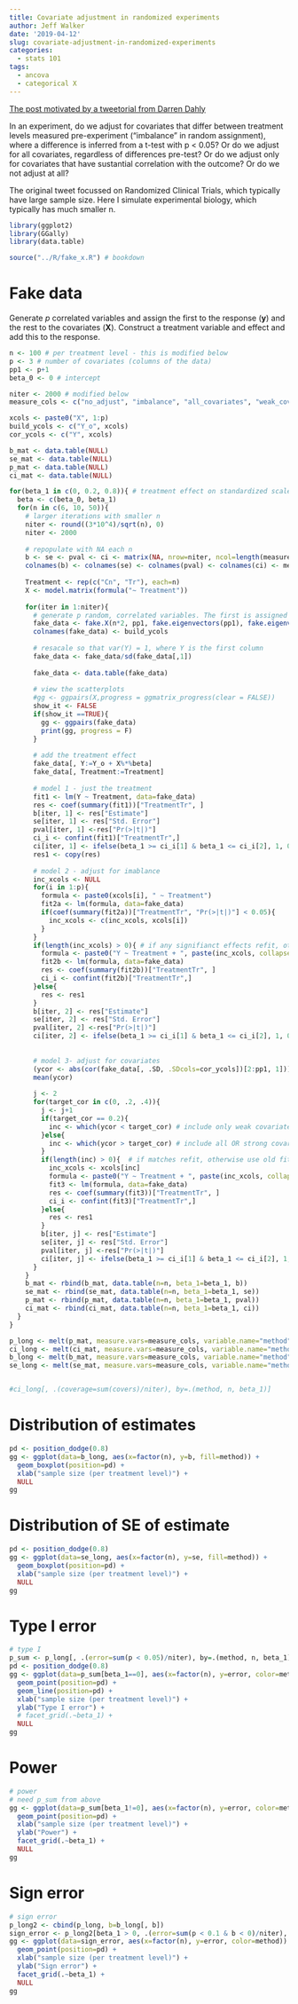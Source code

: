 ```yaml
---
title: Covariate adjustment in randomized experiments
author: Jeff Walker
date: '2019-04-12'
slug: covariate-adjustment-in-randomized-experiments
categories:
  - stats 101
tags:
  - ancova
  - categorical X
---
```


[The post motivated by a tweetorial from Darren Dahly](https://twitter.com/statsepi/status/1115902270888128514)

In an experiment, do we adjust for covariates that differ between treatment levels measured pre-experiment ("imbalance" in random assignment), where a difference is inferred from a t-test with p < 0.05? Or do we adjust for all covariates, regardless of differences pre-test? Or do we adjust only for covariates that have sustantial correlation with the outcome? Or do we not adjust at all?

The original tweet focussed on Randomized Clinical Trials, which typically have large sample size. Here I simulate experimental biology, which typically has much smaller n.


```r
library(ggplot2)
library(GGally)
library(data.table)

source("../R/fake_x.R") # bookdown

```

# Fake data

Generate $p$ correlated variables and assign the first to the response ($\mathbf{y}$) and the rest to the covariates ($\mathbf{X}$). Construct a treatment variable and effect and add this to the response.

```r

n <- 100 # per treatment level - this is modified below
p <- 3 # number of covariates (columns of the data)
pp1 <- p+1
beta_0 <- 0 # intercept

niter <- 2000 # modified below
measure_cols <- c("no_adjust", "imbalance", "all_covariates", "weak_covariates", "strong_covariates")

xcols <- paste0("X", 1:p)
build_ycols <- c("Y_o", xcols)
cor_ycols <- c("Y", xcols)

b_mat <- data.table(NULL)
se_mat <- data.table(NULL)
p_mat <- data.table(NULL)
ci_mat <- data.table(NULL)

for(beta_1 in c(0, 0.2, 0.8)){ # treatment effect on standardized scale
  beta <- c(beta_0, beta_1)
  for(n in c(6, 10, 50)){
    # larger iterations with smaller n
    niter <- round((3*10^4)/sqrt(n), 0)
    niter <- 2000
    
    # repopulate with NA each n
    b <- se <- pval <- ci <- matrix(NA, nrow=niter, ncol=length(measure_cols))
    colnames(b) <- colnames(se) <- colnames(pval) <- colnames(ci) <- measure_cols
    
    Treatment <- rep(c("Cn", "Tr"), each=n)
    X <- model.matrix(formula("~ Treatment"))
    
    for(iter in 1:niter){
      # generate p random, correlated variables. The first is assigned to Y
      fake_data <- fake.X(n*2, pp1, fake.eigenvectors(pp1), fake.eigenvalues(pp1))
      colnames(fake_data) <- build_ycols
      
      # resacale so that var(Y) = 1, where Y is the first column
      fake_data <- fake_data/sd(fake_data[,1])
      
      fake_data <- data.table(fake_data)
      
      # view the scatterplots
      #gg <- ggpairs(X,progress = ggmatrix_progress(clear = FALSE))
      show_it <- FALSE
      if(show_it ==TRUE){
        gg <- ggpairs(fake_data)
        print(gg, progress = F)
      }
      
      # add the treatment effect
      fake_data[, Y:=Y_o + X%*%beta]
      fake_data[, Treatment:=Treatment]
      
      # model 1 - just the treatment
      fit1 <- lm(Y ~ Treatment, data=fake_data)
      res <- coef(summary(fit1))["TreatmentTr", ]
      b[iter, 1] <- res["Estimate"]
      se[iter, 1] <- res["Std. Error"]
      pval[iter, 1] <-res["Pr(>|t|)"]
      ci_i <- confint(fit1)["TreatmentTr",]
      ci[iter, 1] <- ifelse(beta_1 >= ci_i[1] & beta_1 <= ci_i[2], 1, 0)
      res1 <- copy(res)
      
      # model 2 - adjust for imablance
      inc_xcols <- NULL
      for(i in 1:p){
        formula <- paste0(xcols[i], " ~ Treatment")
        fit2a <- lm(formula, data=fake_data)
        if(coef(summary(fit2a))["TreatmentTr", "Pr(>|t|)"] < 0.05){
          inc_xcols <- c(inc_xcols, xcols[i])
        }
      }
      if(length(inc_xcols) > 0){ # if any signifianct effects refit, otherwise use old fit
        formula <- paste0("Y ~ Treatment + ", paste(inc_xcols, collapse=" + "))
        fit2b <- lm(formula, data=fake_data)
        res <- coef(summary(fit2b))["TreatmentTr", ]
        ci_i <- confint(fit2b)["TreatmentTr",]
      }else{
        res <- res1
      }
      b[iter, 2] <- res["Estimate"]
      se[iter, 2] <- res["Std. Error"]
      pval[iter, 2] <-res["Pr(>|t|)"]
      ci[iter, 2] <- ifelse(beta_1 >= ci_i[1] & beta_1 <= ci_i[2], 1, 0)
      
      
      # model 3- adjust for covariates
      (ycor <- abs(cor(fake_data[, .SD, .SDcols=cor_ycols])[2:pp1, 1]))
      mean(ycor)
      
      j <- 2
      for(target_cor in c(0, .2, .4)){
        j <- j+1
        if(target_cor == 0.2){
          inc <- which(ycor < target_cor) # include only weak covariates
        }else{
          inc <- which(ycor > target_cor) # include all OR strong covariates
        }
        if(length(inc) > 0){  # if matches refit, otherwise use old fit
          inc_xcols <- xcols[inc]
          formula <- paste0("Y ~ Treatment + ", paste(inc_xcols, collapse=" + "))
          fit3 <- lm(formula, data=fake_data)
          res <- coef(summary(fit3))["TreatmentTr", ]
          ci_i <- confint(fit3)["TreatmentTr",]
        }else{
          res <- res1
        }
        b[iter, j] <- res["Estimate"]
        se[iter, j] <- res["Std. Error"]
        pval[iter, j] <-res["Pr(>|t|)"]
        ci[iter, j] <- ifelse(beta_1 >= ci_i[1] & beta_1 <= ci_i[2], 1, 0)
      }
    }  
    b_mat <- rbind(b_mat, data.table(n=n, beta_1=beta_1, b))
    se_mat <- rbind(se_mat, data.table(n=n, beta_1=beta_1, se))
    p_mat <- rbind(p_mat, data.table(n=n, beta_1=beta_1, pval))
    ci_mat <- rbind(ci_mat, data.table(n=n, beta_1=beta_1, ci))
  }
}

p_long <- melt(p_mat, measure.vars=measure_cols, variable.name="method", value.name="p")
ci_long <- melt(ci_mat, measure.vars=measure_cols, variable.name="method", value.name="covers")
b_long <- melt(b_mat, measure.vars=measure_cols, variable.name="method", value.name="b")
se_long <- melt(se_mat, measure.vars=measure_cols, variable.name="method", value.name="se")


#ci_long[, .(coverage=sum(covers)/niter), by=.(method, n, beta_1)]


```

# Distribution of estimates

```r

pd <- position_dodge(0.8)
gg <- ggplot(data=b_long, aes(x=factor(n), y=b, fill=method)) +
  geom_boxplot(position=pd) +
  xlab("sample size (per treatment level)") +
  NULL
gg

```

# Distribution of SE of estimate

```r

pd <- position_dodge(0.8)
gg <- ggplot(data=se_long, aes(x=factor(n), y=se, fill=method)) +
  geom_boxplot(position=pd) +
  xlab("sample size (per treatment level)") +
  NULL
gg

```

# Type I error

```r
# type I
p_sum <- p_long[, .(error=sum(p < 0.05)/niter), by=.(method, n, beta_1)]
pd <- position_dodge(0.8)
gg <- ggplot(data=p_sum[beta_1==0], aes(x=factor(n), y=error, color=method, group=method)) +
  geom_point(position=pd) +
  geom_line(position=pd) + 
  xlab("sample size (per treatment level)") +
  ylab("Type I error") +
  # facet_grid(.~beta_1) +
  NULL
gg

```

# Power

```r
# power
# need p_sum from above
gg <- ggplot(data=p_sum[beta_1!=0], aes(x=factor(n), y=error, color=method)) +
  geom_point(position=pd) +
  xlab("sample size (per treatment level)") +
  ylab("Power") +
  facet_grid(.~beta_1) +
  NULL
gg

```

# Sign error

```r
# sign error
p_long2 <- cbind(p_long, b=b_long[, b])
sign_error <- p_long2[beta_1 > 0, .(error=sum(p < 0.1 & b < 0)/niter), by=.(method, n, beta_1)]
gg <- ggplot(data=sign_error, aes(x=factor(n), y=error, color=method)) +
  geom_point(position=pd) +
  xlab("sample size (per treatment level)") +
  ylab("Sign error") +
  facet_grid(.~beta_1) +
  NULL
gg

```


